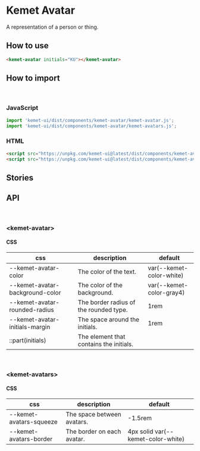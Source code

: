 
<Meta title="Components/Avatar" component="kemet-avatar" />

# Kemet Avatar

A representation of a person or thing.


## How to use

```html
<kemet-avatar initials="KU"></kemet-avatar>
```

## How to import

<br />

### JavaScript
```javascript
import 'kemet-ui/dist/components/kemet-avatar/kemet-avatar.js';
import 'kemet-ui/dist/components/kemet-avatar/kemet-avatars.js';
```

### HTML
```html
<script src="https://unpkg.com/kemet-ui@latest/dist/components/kemet-avatar/kemet-avatar.js" type="module"></script>
<script src="https://unpkg.com/kemet-ui@latest/dist/components/kemet-avatar/kemet-avatars.js" type="module"></script>
```

## Stories

<Canvas>
  <Story name="Standard" story={stories.Standard} />
</Canvas>

<ArgsTable story="Standard" />

<Canvas>
  <Story name="Multiple" story={stories.Multiple} />
</Canvas>

<ArgsTable story="Multiple" />


## API

<br />

### &lt;kemet-avatar&gt;
<ArgsTable of="kemet-avatar" />

#### CSS

| css                             | description                             | default                  |
| ------------------------------- | --------------------------------------- | ------------------------ |
| --kemet-avatar-color            | The color of the text.                  | var(--kemet-color-white) |
| --kemet-avatar-background-color | The color of the background.            | var(--kemet-color-gray4) |
| --kemet-avatar-rounded-radius   | The border radius of the rounded type.  | 1rem                     |
| --kemet-avatar-initials-margin  | The space around the initials.          | 1rem                     |
| ::part(initials)                | The element that contains the initials. |                          |


<br />

### &lt;kemet-avatars&gt;

#### CSS

| css                     | description                | default                            |
| ----------------------- | -------------------------- | ---------------------------------- |
| --kemet-avatars-squeeze | The space between avatars. | -1.5rem                            |
| --kemet-avatars-border  | The border on each avatar. | 4px solid var(--kemet-color-white) |
